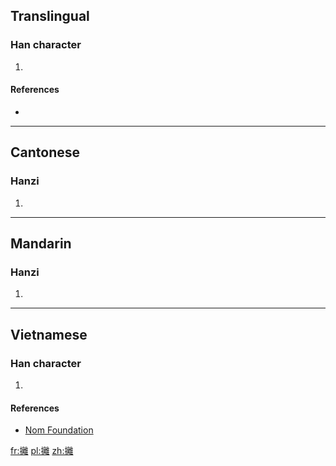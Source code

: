 ==Translingual==

===Han character===
{{Han char|rn=64|rad=手|as=19|sn=22|four=50014|canj=QYBG|ids=⿰扌離}}

# {{defn|Han|sort=手19}}

====References====
* {{Han ref|kx=0464.120|dkj=13026|dj=0813.110|hdz=31988.070|uh=6521|ud=25889|bh=F6E0|bd=63200}}

----

==Cantonese==

===Hanzi===
{{yue-hanzi|jyut=[[ci1]]|y=chi1}}

# {{defn|lang=yue|sort=手19}}

----

==Mandarin==

===Hanzi===
{{cmn-hanzi|pin=[[lí]] ([[li2]]), [[chī]] ([[chi1]])|wg=li<sup>2</sup>, ch'ih<sup>1</sup>}}

# {{defn|lang=cmn|sort=手19}}

----

==Vietnamese==

===Han character===
{{vi-readings|rs=手19|hanviet=lia}}

# {{defn|lang=vi|sort=手19}}

====References====
* [http://nomfoundation.org/common/nom_details.php?codepoint=6521 Nom Foundation]

[[fr:攡]]
[[pl:攡]]
[[zh:攡]]